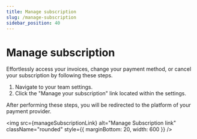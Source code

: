 ```yaml
---
title: Manage subscription
slug: /manage-subscription
sidebar_position: 40
---
```



# Manage subscription

Effortlessly access your invoices, change your payment method, or cancel your subscription by following these steps.

1. Navigate to your team settings.
2. Click the "Manage your subscription" link located within the settings.

After performing these steps, you will be redirected to the platform of your payment provider.

<img
  src={manageSubscriptionLink}
  alt="Manage Subscription link"
  className="rounded"
  style={{ marginBottom: 20, width: 600 }}
/>

